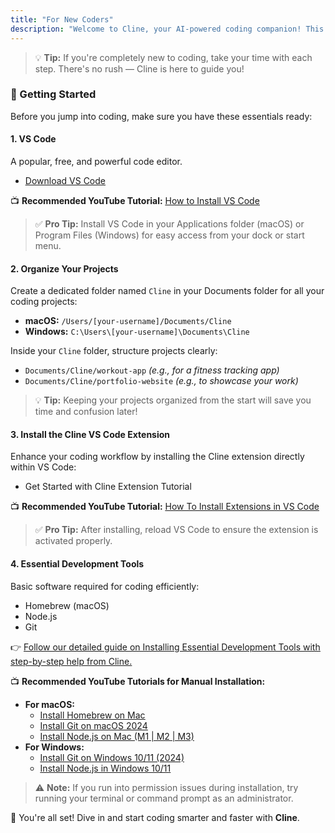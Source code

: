 ```yaml
---
title: "For New Coders"
description: "Welcome to Cline, your AI-powered coding companion! This guide will help you quickly set up your development environment and begin your coding journey with ease."
---
```


> 💡 **Tip:** If you're completely new to coding, take your time with each step. There's no rush — Cline is here to guide you!

### 🚀 Getting Started

Before you jump into coding, make sure you have these essentials ready:

#### 1. **VS Code**

A popular, free, and powerful code editor.

- [<u>Download VS Code</u>](https://code.visualstudio.com/)

📺 **Recommended YouTube Tutorial:** [<u>How to Install VS Code</u>](https://www.youtube.com/watch?v=MlIzFUI1QGA)

> ✅ **Pro Tip:** Install VS Code in your Applications folder (macOS) or Program Files (Windows) for easy access from your dock or start menu.

#### 2. **Organize Your Projects**

Create a dedicated folder named `Cline` in your Documents folder for all your coding projects:

- **macOS:** `/Users/[your-username]/Documents/Cline`
- **Windows:** `C:\Users\[your-username]\Documents\Cline`

Inside your `Cline` folder, structure projects clearly:

- `Documents/Cline/workout-app` _(e.g., for a fitness tracking app)_
- `Documents/Cline/portfolio-website` _(e.g., to showcase your work)_

> 💡 **Tip:** Keeping your projects organized from the start will save you time and confusion later!

#### 3. **Install the Cline VS Code Extension**

Enhance your coding workflow by installing the Cline extension directly within VS Code:

- Get Started with Cline Extension Tutorial

📺 **Recommended YouTube Tutorial:** [<u>How To Install Extensions in VS Code</u>](https://www.youtube.com/watch?v=E7trgwZa-mk)

> ✅ **Pro Tip:** After installing, reload VS Code to ensure the extension is activated properly.

#### 4. **Essential Development Tools**

Basic software required for coding efficiently:

- Homebrew (macOS)
- Node.js
- Git

👉 [<u>Follow our detailed guide on Installing Essential Development Tools with step-by-step help from Cline.</u>](https://docs.cline.bot/getting-started/installing-dev-essentials#installing-dev-essentials)

📺 **Recommended YouTube Tutorials for Manual Installation:**

- **For macOS:**
    - [<u>Install Homebrew on Mac</u>](https://www.youtube.com/watch?v=hwGNgVbqasc)
    - [<u>Install Git on macOS 2024</u>](https://www.youtube.com/watch?v=B4qsvQ5IqWk)
    - [<u>Install Node.js on Mac (M1 | M2 | M3)</u>](https://www.youtube.com/watch?v=I8H4wolRFBk)
- **For Windows:**
    - [<u>Install Git on Windows 10/11 (2024)</u>](https://www.youtube.com/watch?v=yjxv1HuRQy0)
    - [<u>Install Node.js in Windows 10/11</u>](https://www.youtube.com/watch?v=uCgAuOYpJd0)

> ⚠️ **Note:** If you run into permission issues during installation, try running your terminal or command prompt as an administrator.

🎉 You're all set! Dive in and start coding smarter and faster with **Cline**.
